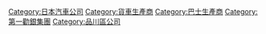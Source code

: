 {{Commons category|Isuzu}}
{{main|五十鈴}}

{{DEFAULTSORT:Isuzu}}
[[Category:日本汽車公司|Category:日本汽車公司]]
[[Category:貨車生產商|Category:貨車生產商]]
[[Category:巴士生產商|Category:巴士生產商]]
[[Category:第一勸銀集團|Category:第一勸銀集團]]
[[Category:品川區公司|Category:品川區公司]]
